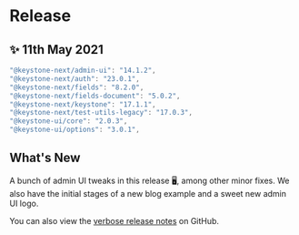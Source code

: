 
# Release

## ✨ 11th May 2021

```typescript
"@keystone-next/admin-ui": "14.1.2",
"@keystone-next/auth": "23.0.1",
"@keystone-next/fields": "8.2.0",
"@keystone-next/fields-document": "5.0.2",
"@keystone-next/keystone": "17.1.1",
"@keystone-next/test-utils-legacy": "17.0.3",
"@keystone-ui/core": "2.0.3",
"@keystone-ui/options": "3.0.1",
```

## What's New

A bunch of admin UI tweaks in this release 🖥️, among other minor fixes. We also have the initial stages of a new blog example and a sweet new admin UI logo.

You can also view the [verbose release notes](https://github.com/keystonejs/keystone/releases/tag/2021-05-11) on GitHub.

